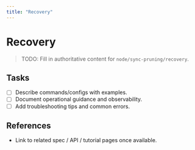 ```yaml
---
title: "Recovery"
---
```


# Recovery

> TODO: Fill in authoritative content for `node/sync-pruning/recovery`.

## Tasks
- [ ] Describe commands/configs with examples.
- [ ] Document operational guidance and observability.
- [ ] Add troubleshooting tips and common errors.

## References
- Link to related spec / API / tutorial pages once available.
